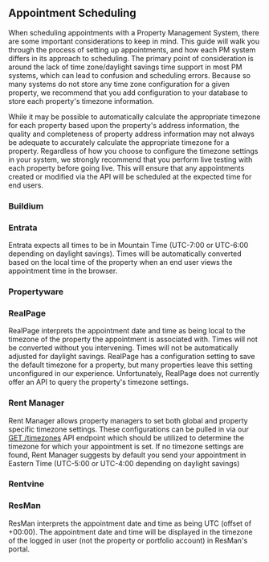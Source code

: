 ## Appointment Scheduling

When scheduling appointments with a Property Management System, there are some important considerations to keep in mind. This guide will walk you through the process of setting up appointments, and how each PM system differs in its approach to scheduling. The primary point of consideration is around the lack of time zone/daylight savings time support in most PM systems, which can lead to confusion and scheduling errors.  Because so many systems do not store any time zone configuration for a given property, we recommend that you add configuration to your database to store each property's timezone information.  

While it may be possible to automatically calculate the appropriate timezone for each property based upon the property's address information, the quality and completeness of property address information may not always be adequate to accurately calculate the appropriate timezone for a property.  Regardless of how you choose to configure the timezone settings in your system, we strongly recommend that you perform live testing with each property before going live.  This will ensure that any appointments created or modified via the API will be scheduled at the expected time for end users.



### Buildium


### Entrata
Entrata expects all times to be in Mountain Time (UTC-7:00 or UTC-6:00 depending on daylight savings).  Times will be automatically converted based on the local time of the property when an end user views the appointment time in the browser.


### Propertyware


### RealPage

RealPage interprets the appointment date and time as being local to the timezone of the property the appointment is associated with.  Times will not be converted without you intervening.  Times will not be automatically adjusted for daylight savings.  RealPage has a configuration setting to save the default timezone for a property, but many properties leave this setting unconfigured in our experience.  Unfortunately, RealPage does not currently offer an API to query the property's timezone settings.

### Rent Manager

Rent Manager allows property managers to set both global and property specific timezone settings. These configurations can be pulled in via our [GET /timezones](https://docs.propexo.com/api-reference/api-reference/timezones/get-all-timezones) API endpoint which should be utilized to determine the timezone for which your appointment is set. If no timezone settings are found, Rent Manager suggests by default you send your appointment in Eastern Time (UTC-5:00 or UTC-4:00 depending on daylight savings)


### Rentvine


### ResMan

ResMan interprets the appointment date and time as being UTC (offset of +00:00). The appointment date and time will be displayed in the timezone of the logged in user (not the property or portfolio account) in ResMan's portal.